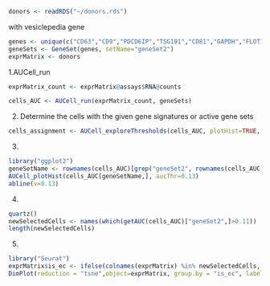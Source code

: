 
```r
donors <- readRDS("~/donors.rds")
```

with vesiclepedia gene
```r
genes <- unique(c("CD63","CD9","PDCD6IP","TSG101","CD81","GAPDH","FLOT1","ACTB","ANXA2","SDCBP","HSP90AA1","HSPA8","ANXA5","ENO1","PKM","HSP90AB1","YWHAZ","PGK1","YWHAE","FLOT2","ANXA1","VCP","PPIA","EEF1A1","ALB","ALDOA","ITGB1","MYH9","CLTC","TPI1","CFL1","EEF2","MSN","GNB1","PRDX1","ANXA6","SLC3A2","EZR","LDHA","LDHB","Bsg","Cdc42","PFN1","ATP1A1","ACTN4","HSPA1A","FLNA","YWHAB","GNAI2","YWHAQ","FASN","CLIC1","PRDX2","GSN","CCT2","RAB5C","HIST1H4A","RAP1B","GNB2","LGALS3BP","YWHAG","RAB10","HLA-A","ACTN1","ANXA7","FN1","TFRC","ran","GDI2","CCT3","AHCY","HSPA5","CCT4","ACLY","C3","Uba1","ANXA11","TUBB4B","KPNB1","CAP1","Rac1","MFGE8","TCP1","RHOA","TLN1","CCT6A","GNAS","Cct5","Rala","EHD1","CCT8","PGAM1","IQGAP1","VCL","GPI", "EIF4A1","RAB7A","EEF1G","ADAM10","A2M"))
geneSets <- GeneSet(genes, setName="geneSet2")
exprMatrix <- donors
```

1.AUCell_run
```r
exprMatrix_count <- exprMatrix@assays$RNA@counts

cells_AUC <- AUCell_run(exprMatrix_count, geneSets)
```


2. Determine the cells with the given gene signatures or active gene sets
```r
cells_assignment <- AUCell_exploreThresholds(cells_AUC, plotHist=TRUE, assign=TRUE)

```


3.
```r
library("ggplot2")
geneSetName <- rownames(cells_AUC)[grep("geneSet2", rownames(cells_AUC))]
AUCell_plotHist(cells_AUC[geneSetName,], aucThr=0.13)
abline(v=0.13)
```

4.
```r
quartz()
newSelectedCells <- names(which(getAUC(cells_AUC)["geneSet2",]>0.11))
length(newSelectedCells)
```

5.
```r
library("Seurat")
exprMatrix$is_ec <- ifelse(colnames(exprMatrix) %in% newSelectedCells, "EV", "non_EV")
DimPlot(reduction = "tsne",object=exprMatrix, group.by = "is_ec", label = TRUE)
```

